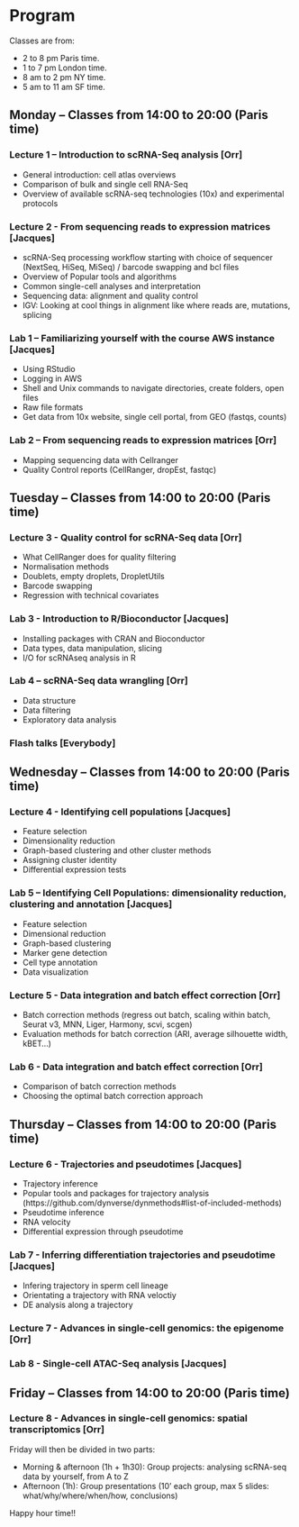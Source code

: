 # Program {-}

Classes are from: 

- 2 to 8 pm Paris time.
- 1 to 7 pm London time.
- 8 am to 2 pm NY time.
- 5 am to 11 am SF time.

## Monday – Classes from 14:00 to 20:00 (Paris time) {-}

### Lecture 1 – Introduction to scRNA-Seq analysis [Orr]  {-}

  - General introduction: cell atlas overviews
  - Comparison of bulk and single cell RNA-Seq
  - Overview of available scRNA-seq technologies (10x) and experimental protocols

### Lecture 2 - From sequencing reads to expression matrices [Jacques]  {-}

  - scRNA-Seq processing workflow starting with choice of sequencer (NextSeq, HiSeq, MiSeq) / barcode swapping and bcl files
  - Overview of Popular tools and algorithms
  - Common single-cell analyses and interpretation
  - Sequencing data: alignment and quality control
  - IGV: Looking at cool things in alignment like where reads are, mutations, splicing

### Lab 1 – Familiarizing yourself with the course AWS instance [Jacques]  {-}

  - Using RStudio
  - Logging in AWS
  - Shell and Unix commands to navigate directories, create folders, open files
  - Raw file formats
  - Get data from 10x website, single cell portal, from GEO (fastqs, counts)

### Lab 2 – From sequencing reads to expression matrices [Orr]  {-}

  - Mapping sequencing data with Cellranger
  - Quality Control reports (CellRanger, dropEst, fastqc)

## Tuesday – Classes from 14:00 to 20:00 (Paris time) {-}

### Lecture 3 - Quality control for scRNA-Seq data [Orr]  {-}
  - What CellRanger does for quality filtering
  - Normalisation methods 
  - Doublets, empty droplets, DropletUtils
  - Barcode swapping
  - Regression with technical covariates

### Lab 3 - Introduction to R/Bioconductor [Jacques]  {-}
  - Installing packages with CRAN and Bioconductor
  - Data types, data manipulation, slicing
  - I/O for scRNAseq analysis in R

### Lab 4 – scRNA-Seq data wrangling [Orr]   {-}
  - Data structure
  - Data filtering
  - Exploratory data analysis

### Flash talks [Everybody]  {-}

## Wednesday – Classes from 14:00 to 20:00 (Paris time) {-}

### Lecture 4 - Identifying cell populations [Jacques]  {-}
  - Feature selection
  - Dimensionality reduction
  - Graph-based clustering and other cluster methods
  - Assigning cluster identity
  - Differential expression tests

### Lab 5 – Identifying Cell Populations: dimensionality reduction, clustering and annotation [Jacques]  {-}
  - Feature selection
  - Dimensional reduction 
  - Graph-based clustering
  - Marker gene detection
  - Cell type annotation
  - Data visualization

### Lecture 5 - Data integration and batch effect correction [Orr]  {-}
  - Batch correction methods (regress out batch, scaling within batch, Seurat v3, MNN, Liger, Harmony, scvi, scgen)
  - Evaluation methods for batch correction (ARI, average silhouette width, kBET…)

### Lab 6 - Data integration and batch effect correction [Orr]  {-}
  - Comparison of batch correction methods
  - Choosing the optimal batch correction approach

## Thursday – Classes from 14:00 to 20:00 (Paris time) {-}

### Lecture 6 - Trajectories and pseudotimes [Jacques]  {-}
  - Trajectory inference
  - Popular tools and packages for trajectory analysis (https://github.com/dynverse/dynmethods#list-of-included-methods)
  - Pseudotime inference
  - RNA velocity 
  - Differential expression through pseudotime

### Lab 7 - Inferring differentiation trajectories and pseudotime [Jacques]  {-}
  - Infering trajectory in sperm cell lineage
  - Orientating a trajectory with RNA veloctiy
  - DE analysis along a trajectory

### Lecture 7 - Advances in single-cell genomics: the epigenome [Orr]  {-}

### Lab 8 - Single-cell ATAC-Seq analysis [Jacques]  {-}

## Friday – Classes from 14:00 to 20:00 (Paris time) {-}

### Lecture 8 - Advances in single-cell genomics: spatial transcriptomics [Orr]  {-}

Friday will then be divided in two parts: 

- Morning & afternoon (1h + 1h30): Group projects: analysing scRNA-seq data by yourself, from A to Z
- Afternoon (1h): Group presentations (10' each group, max 5 slides: what/why/where/when/how, conclusions)

Happy hour time!!

